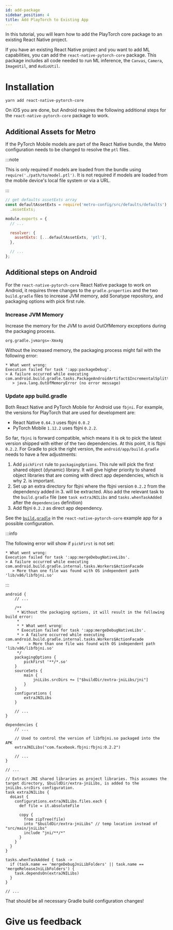 ```yaml
---
id: add-package
sidebar_position: 4
title: Add PlayTorch to Existing App
---
```



In this tutorial, you will learn how to add the PlayTorch core package to an existing React Native project.

If you have an existing React Native project and you want to add ML capabilities, you can add the `react-native-pytorch-core` package. This package includes all code needed to run ML inference, the `Canvas`, `Camera`, `ImageUtil`, and `AudioUtil`.

# Installation

```shell
yarn add react-native-pytorch-core
```

On iOS you are done, but Android requires the following additional steps for the `react-native-pytorch-core` package to work.

## Additional Assets for Metro

If the PyTorch Mobile models are part of the React Native bundle, the Metro configuration needs to be changed to resolve the `ptl` files.

:::note

This is only required if models are loaded from the bundle using `require('./path/to/model.ptl')`. It is not required if models are loaded from the mobile device's local file system or via a URL.

:::

```javascript title="metro.config.js"
// get defaults assetExts array
const defaultAssetExts = require('metro-config/src/defaults/defaults')
  .assetExts;

module.exports = {
  // ...

  resolver: {
    assetExts: [...defaultAssetExts, 'ptl'],
  },

  // ...
};

```

## Additional steps on Android

For the `react-native-pytorch-core` React Native package to work on Android, it requires three changes to the `gradle.properties` and the two `build.gradle` files to increase JVM memory, add Sonatype repository, and packaging options with pick first rule.

### Increase JVM Memory

Increase the memory for the JVM to avoid OutOfMemory exceptions during the packaging process.

```shell title="./android/gradle.properties"
org.gradle.jvmargs=-Xmx4g
```

Without the increased memory, the packaging process might fail with the following error:

```
* What went wrong:
Execution failed for task ':app:packageDebug'.
> A failure occurred while executing com.android.build.gradle.tasks.PackageAndroidArtifact$IncrementalSplitterRunnable
   > java.lang.OutOfMemoryError (no error message)
```

### Update app build.gradle

Both React Native and PyTorch Mobile for Android use `fbjni`. For example, the versions for PlayTorch that are used for development are:

* React Native `0.64.3` uses fbjni `0.0.2`
* PyTorch Mobile `1.12.2` uses fbjni `0.2.2`.

So far, `fbjni` is forward compatible, which means it is ok to pick the latest version shipped with either of the two dependencies. At this point, it is fbjni `0.2.2`. For Gradle to pick the right version, the `android/app/build.gradle` needs to have a few adjustments:

1. Add `pickFirst` rule to `packagingOptions`. This rule will pick the first shared object (dynamic) library. It will give higher priority to shared object libraries that are coming with direct app dependencies, which is why 2. is important.
2. Set up an extra directory for fbjni where the fbjni version `0.2.2` from the dependency added in 3. will be extracted. Also add the relevant task to the `build.gradle` file (see `task extraJNILibs` and `tasks.whenTaskAdded` after the `dependencies` definition)
3. Add fbjni `0.2.2` as direct app dependency.

See the [`build.gradle`](https://github.com/facebookresearch/playtorch/blob/main/react-native-pytorch-core/example/android/app/build.gradle) in the `react-native-pytorch-core` example app for a possible configuration.

:::info

The following error will show if `pickFirst` is not set:

```
* What went wrong:
Execution failed for task ':app:mergeDebugNativeLibs'.
> A failure occurred while executing com.android.build.gradle.internal.tasks.Workers$ActionFacade
   > More than one file was found with OS independent path 'lib/x86/libfbjni.so'
```

:::

```shell title="./android/app/build.gradle"
android {
    // ...

    /**
     * Without the packaging options, it will result in the following build error:
     *
     * * What went wrong:
     * Execution failed for task ':app:mergeDebugNativeLibs'.
     * > A failure occurred while executing com.android.build.gradle.internal.tasks.Workers$ActionFacade
     *    > More than one file was found with OS independent path 'lib/x86/libfbjni.so'
     */
    packagingOptions {
        pickFirst '**/*.so'
    }
    sourceSets {
        main {
            jniLibs.srcDirs += ["$buildDir/extra-jniLibs/jni"]
        }
    }
    configurations {
        extraJNILibs
    }

    // ...
}

dependencies {
    // ...

    // Used to control the version of libfbjni.so packaged into the APK
    extraJNILibs("com.facebook.fbjni:fbjni:0.2.2")

    // ...
}

// ...

// Extract JNI shared libraries as project libraries. This assumes the target directory, $buildDir/extra-jniLibs, is added to the jniLibs.srcDirs configuration.
task extraJNILibs {
  doLast {
    configurations.extraJNILibs.files.each {
      def file = it.absoluteFile

      copy {
        from zipTree(file)
        into "$buildDir/extra-jniLibs" // temp location instead of "src/main/jniLibs"
        include "jni/**/*"
      }
    }
  }
}

tasks.whenTaskAdded { task ->
  if (task.name == 'mergeDebugJniLibFolders' || task.name == 'mergeReleaseJniLibFolders') {
    task.dependsOn(extraJNILibs)
  }
}

// ...
```

That should be all necessary Gradle build configuration changes!

# Give us feedback

<SurveyLinkButton docTitle="Add Package to Existing App" />
